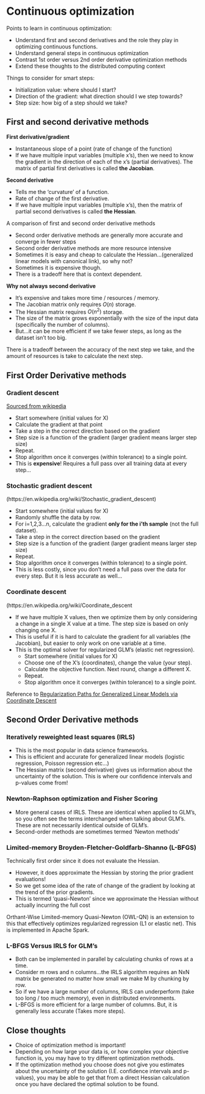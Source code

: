 # Continuous optimization

Points to learn in continuous optimization:

- Understand first and second derivatives and the role they play in optimizing continuous functions. 
- Understand general steps in continuous optimization
- Contrast 1st order versus 2nd order derivative optimization methods
- Extend these thoughts to the distributed computing context


Things to consider for smart steps:

- Initialization value: where should I start?
- Direction of the gradient: what direction should I we step towards?
- Step size: how big of a step should we take?



## First and second derivative methods

**First derivative/gradient**

- Instantaneous slope of a point (rate of change of the function)
- If we have multiple input variables (multiple x’s), then we need to know the gradient in the direction of each of the x’s (partial derivatives). The matrix of partial first derivatives is called **the Jacobian**.


**Second derivative**

- Tells me the ‘curvature’ of a function. 
- Rate of change of the first derivative. 
- If we have multiple input variables (multiple x’s), then the matrix of partial second derivatives is called **the Hessian**.

A comparison of first and second order derivative methods

- Second order derivative methods are generally more accurate and converge in fewer steps
- Second order derivative methods are more resource intensive
- Sometimes it is easy and cheap to calculate the Hessian…(generalized linear models with canonical link), so why not?
- Sometimes it is expensive though. 
- There is a tradeoff here that is context dependent. 

**Why not always second derivative**

- It’s expensive and takes more time / resources / memory. 
- The Jacobian matrix only requires $O(n)$ storage. 
- The Hessian matrix requires $O(n^2)$ storage.
- The size of the matrix grows exponentially with the size of the input data (specifically the number of columns). 
- But…it can be more efficient if we take fewer steps, as long as the dataset isn’t too big. 

There is a tradeoff between the accuracy of the next step we take, and the amount of resources is take to calculate the next step. 




## First Order Derivative methods

### Gradient descent

[Sourced from wikipedia](https://en.wikipedia.org/wiki/Gradient_descent)

- Start somewhere (initial values for X)
- Calculate the gradient at that point
- Take a step in the correct direction based on the gradient
- Step size is a function of the gradient (larger gradient means larger step size)
- Repeat. 
- Stop algorithm once it converges (within tolerance) to a single point. 
- This is **expensive**! Requires a full pass over all training data at every step…


### Stochastic gradient descent 

(https://en.wikipedia.org/wiki/Stochastic_gradient_descent)

- Start somewhere (initial values for X)
- Randomly shuffle the data by row. 
- For i=1,2,3…n, calculate the gradient __only for the i’th sample__ (not the full dataset). 
- Take a step in the correct direction based on the gradient
- Step size is a function of the gradient (larger gradient means larger step size)
- Repeat. 
- Stop algorithm once it converges (within tolerance) to a single point. 
- This is less costly, since you don’t need a full pass over the data for every step. But it is less accurate as well…


### Coordinate descent 

(https://en.wikipedia.org/wiki/Coordinate_descent

- If we have multiple X values, then we optimize them by only considering a change in a single X value at a time. The step size is based on only changing one X. 
- This is useful if it is hard to calculate the gradient for all variables (the Jacobian), but easier to only work on one variable at a time. 
- This is the optimal solver for regularized GLM’s (elastic net regression). 
  - Start somewhere (initial values for X)
  - Choose one of the X’s (coordinates), change the value (your step). 
  - Calculate the objective function. Next round, change a different X. 
  - Repeat. 
  - Stop algorithm once it converges (within tolerance) to a single point. 

Reference to [Regularization Paths for Generalized Linear Models via Coordinate Descent](https://web.stanford.edu/~hastie/Papers/glmnet.pdf)





## Second Order Derivative methods

### Iteratively reweighted least squares (IRLS)

- This is the most popular in data science frameworks. 
- This is efficient and accurate for generalized linear models (logistic regression, Poisson regression etc…)
- The Hessian matrix (second derivative) gives us information about the uncertainty of the solution. This is where our confidence intervals and p-values come from!


### Newton-Raphson optimization and Fisher Scoring

- More general cases of IRLS. These are identical when applied to GLM’s, so you often see the terms interchanged when talking about GLM’s. These are not necessarily identical outside of GLM’s. 
- Second-order methods are sometimes termed ‘Newton methods’ 


### Limited-memory Broyden-Fletcher-Goldfarb-Shanno (L-BFGS)

Technically first order since it does not evaluate the Hessian. 

- However, it does approximate the Hessian by storing the prior gradient evaluations! 
- So we get some idea of the rate of change of the gradient by looking at the trend of the prior gradients. 
- This is termed ‘quasi-Newton’ since we approximate the Hessian without actually incurring the full cost

Orthant-Wise Limited-memory Quasi-Newton (OWL-QN) is an extension to this that effectively optimizes regularized regression (L1 or elastic net). This is implemented in Apache Spark.  


### L-BFGS Versus IRLS for GLM’s

- Both can be implemented in parallel by calculating chunks of rows at a time. 
- Consider m rows and n columns…the IRLS algorithm requires an NxN matrix be generated no matter how small we make M by chunking by row.
- So if we have a large number of columns, IRLS can underperform (take too long / too much memory), even in distributed environments. 
- L-BFGS is more efficient for a large number of columns. But, it is generally less accurate (Takes more steps). 


## Close thoughts

- Choice of optimization method is important! 
- Depending on how large your data is, or how complex your objective function is, you may have to try different optimization methods. 
- If the optimization method you choose does not give you estimates about the uncertainty of the solution (I.E. confidence intervals and p-values), you may be able to get that from a direct Hessian calculation once you have declared the optimal solution to be found. 






